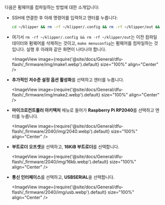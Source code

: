 다음은 펌웨어를 컴파일하는 방법에 대한 소개입니다:
* SSH에 연결한 후 아래 명령어를 입력하고 엔터를 누릅니다:

    ```bash
    cd ~/klipper && rm -rf ~/klipper/.config && rm -rf ~/klipper/out && make menuconfig
    ```

* 여기서 `rm -rf ~/klipper/.config && rm -rf ~/klipper/out`는 이전 컴파일 데이터와 펌웨어를 삭제하는 것이고, `make menuconfig`는 펌웨어를 컴파일하는 것입니다. 실행 후 아래와 같은 화면이 나타나야 합니다.

    <ImageView image={require('@site/docs/General/dfu-flash/_firmware/img/make1.webp').default} size="100%" align="Center" />

* **추가적인 저수준 설정 옵션 활성화**를 선택하고 엔터를 누릅니다.

    <ImageView image={require('@site/docs/General/dfu-flash/_firmware/img/make2.webp').default} size="100%" align="Center" />

* **마이크로컨트롤러 아키텍처** 메뉴로 들어가 **Raspberry Pi RP2040**를 선택하고 엔터를 누릅니다.

    <ImageView image={require('@site/docs/General/dfu-flash/_firmware/2040/img/2040.webp').default} size="100%" align="Center" />

* **부트로더 오프셋**을 선택하고, **16KiB 부트로더**를 선택합니다.

    <ImageView image={require('@site/docs/General/dfu-flash/_firmware/2040/img/16kb.webp').default} size="100%" align="Center" />

* **통신 인터페이스**를 선택하고, **USBSERIAL**을 선택합니다.

    <ImageView image={require('@site/docs/General/dfu-flash/_firmware/2040/img/usb.webp').default} size="100%" align="Center" />